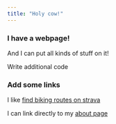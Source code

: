 ```yaml
---
title: "Holy cow!"
---
```


### I have a webpage!

And I can put all kinds of stuff on it!

Write additional code

### Add some links

I like [find biking routes on strava](https://www.strava.com)

I can link directly to my [about page](about.html)

```r

```

